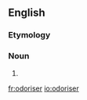 ==English==

===Etymology===
{{suffix|en|odorise|er}}

===Noun===
{{en-noun}}

# {{alternative form of|odorizer|lang=en}}

[[fr:odoriser]]
[[io:odoriser]]